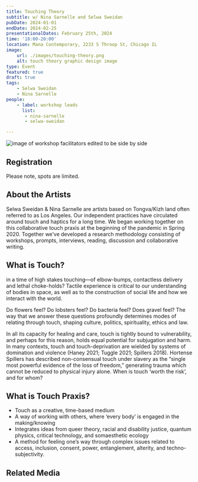 ```yaml
---
title: Touching Theory
subtitle: w/ Nina Sarnelle and Selwa Sweidan
pubDate: 2024-01-01
endDate: 2024-02-25
presentationalDates: February 25th, 2024
time: '18:00-20:00'
location: Mana Contemporary, 2233 S Throop St, Chicago IL
image:
    url: ./images/touching-theory.png
    alt: touch theory graphic design image
type: Event
featured: true
draft: true
tags:
    - Selwa Sweidan
    - Nina Sarnelle
people:
    - label: workshop leads
      list: 
       - nina-sarnelle
       - selwa-sweidan

---
```



![image of workshop facilitators edited to be side by side](./images/touch-theory.jpg)

## Registration

Please note, spots are limited.

<LinkButton text="REGISTER HERE" url="https://forms.gle/JNt32R64HC97aDwr7" />

## About the Artists

Selwa Sweidan & Nina Sarnelle are artists based on Tongva/Kizh land often referred to as Los
Angeles. Our independent practices have circulated around touch and haptics for a long time.
We began working together on this collaborative touch praxis at the beginning of the
pandemic in Spring 2020. Together we’ve developed a research methodology consisting of
workshops, prompts, interviews, reading, discussion and collaborative writing.

## What is Touch?

in a time of high stakes touching—of elbow-bumps,
contactless delivery and lethal choke-holds? Tactile
experience is critical to our understanding of bodies in
space, as well as to the construction of social life and how we
interact with the world.

Do flowers feel? Do lobsters feel? Do bacteria feel? Does gravel feel? The way that we answer these questions
profoundly determines modes of relating through touch, shaping culture, politics, spirituality, ethics and law.

In all its capacity for healing and care, touch is tightly bound to vulnerability, and perhaps for this reason, holds equal
potential for subjugation and harm. In many contexts, touch and touch-deprivation are wielded by systems of domination
and violence (Haney 2021; Tuggle 2021; Spillers 2018). Hortense Spillers has described non-consensual touch under slavery
as the “single most powerful evidence of the loss of freedom,” generating trauma which cannot be reduced to physical
injury alone. When is touch ‘worth the risk’, and for whom?

## What is Touch Praxis?

- Touch as a creative, time-based medium
- A way of working with others, where ‘every body’ is engaged
  in the making/knowing
- Integrates ideas from queer theory, racial and disability
  justice, quantum physics, critical technology, and
  somaesthetic ecology
- A method for feeling one’s way through complex issues
  related to access, inclusion, consent, power, entanglement,
  alterity, and techno-subjectivity.

## Related Media

<Vimeo id="545218043" />
